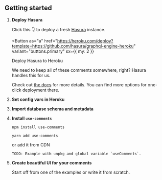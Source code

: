 
## Getting started

1. **Deploy Hasura**

   Click this 👇 to deploy a fresh [Hasura] instance.

   <Button
     as="a"
     href="https://heroku.com/deploy?template=https://github.com/hasura/graphql-engine-heroku"
     variant="buttons.primary"
     sx={{ my: 2 }}
   >
     Deploy Hasura to Heroku
   </Button>

   We need to keep all of these comments somewhere, right? Hasura handles this for us.

   Check out [the docs][hasura-docs] for more details. You can find more options for one-click deployment there.

[hasura]: https://hasura.io
[hasura-docs]: https://hasura.io/docs/1.0/graphql/manual/guides/deployment/heroku-one-click.html

2.  **Set config vars in Heroku**

   <!-- https://dashboard.heroku.com/apps/aleksandra-codes-comments/settings -->

3.  **Import database schema and metadata**

   <!-- TODO: Link to /hasura/up.sql -->
   <!-- TODO: Research if this step can be skipped by deploying your own Heroku image -->

4.  **Install `use-comments`**

    <!-- TODO: Links to copy code snippets -->

    ```
    npm install use-comments
    ```

    ```
    yarn add use-comments
    ```

    or add it from CDN

    ```
    TODO: Example with unpkg and global variable `useComments`.
    ```

5.  **Create beautiful UI for your comments**

    Start off from one of the examples or write it from scratch.

   <!-- TODO: CodeSandbox examples: Theme UI, Tailwind -->
   <!-- TODO: Buttons to copy source here -->

